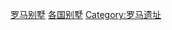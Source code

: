 {{Categories by country|nocat}}
[[Category:罗马别墅|]]
[[Category:各国别墅|]]
[[Category:罗马遗址|Category:罗马遗址]]